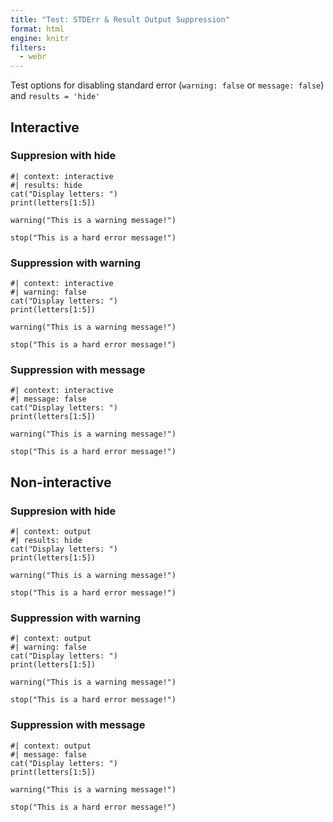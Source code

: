 ```yaml
---
title: "Test: STDErr & Result Output Suppression"
format: html
engine: knitr
filters:
  - webr
---
```


Test options for disabling standard error (`warning: false` or `message: false`) and `results = 'hide'`

## Interactive

### Suppresion with hide

```webr-r
#| context: interactive
#| results: hide
cat("Display letters: ")
print(letters[1:5])

warning("This is a warning message!")

stop("This is a hard error message!")
```


### Suppression with warning

```webr-r
#| context: interactive
#| warning: false
cat("Display letters: ")
print(letters[1:5])

warning("This is a warning message!")

stop("This is a hard error message!")
```


### Suppression with message

```webr-r
#| context: interactive
#| message: false
cat("Display letters: ")
print(letters[1:5])

warning("This is a warning message!")

stop("This is a hard error message!")
```


## Non-interactive

### Suppresion with hide

```webr-r
#| context: output
#| results: hide
cat("Display letters: ")
print(letters[1:5])

warning("This is a warning message!")

stop("This is a hard error message!")
```


### Suppression with warning

```webr-r
#| context: output
#| warning: false
cat("Display letters: ")
print(letters[1:5])

warning("This is a warning message!")

stop("This is a hard error message!")
```


### Suppression with message

```webr-r
#| context: output
#| message: false
cat("Display letters: ")
print(letters[1:5])

warning("This is a warning message!")

stop("This is a hard error message!")
```
